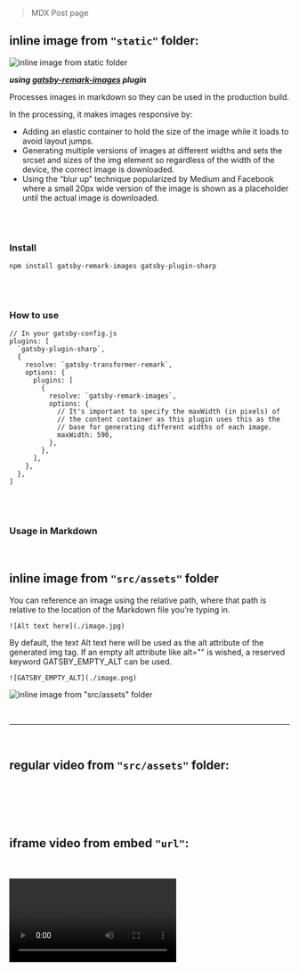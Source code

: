 
<Layout>

<section className="mdx-page">

> MDX Post page

## inline image from `"static"` folder:

<div className="mdx-img">

![inline image from static folder](android-chrome-512x512.png)

</div>

**_using [gatsby-remark-images](https://www.gatsbyjs.com/plugins/gatsby-remark-images/) plugin_**

Processes images in markdown so they can be used in the production build.

In the processing, it makes images responsive by:

- Adding an elastic container to hold the size of the image while it loads to avoid layout jumps.
- Generating multiple versions of images at different widths and sets the srcset and sizes of the img element so regardless of the width of the device, the correct image is downloaded.
- Using the “blur up” technique popularized by Medium and Facebook where a small 20px wide version of the image is shown as a placeholder until the actual image is downloaded.

<br />
<br />

### Install

`npm install gatsby-remark-images gatsby-plugin-sharp`

<br />
<br />

### How to use

```
// In your gatsby-config.js
plugins: [
  `gatsby-plugin-sharp`,
  {
    resolve: `gatsby-transformer-remark`,
    options: {
      plugins: [
        {
          resolve: `gatsby-remark-images`,
          options: {
            // It's important to specify the maxWidth (in pixels) of
            // the content container as this plugin uses this as the
            // base for generating different widths of each image.
            maxWidth: 590,
          },
        },
      ],
    },
  },
]
```

<br />
<br />

### Usage in Markdown

<br />

## inline image from `"src/assets"` folder

You can reference an image using the relative path, where that path is relative to the location of the Markdown file you’re typing in.

`![Alt text here](./image.jpg)`

By default, the text Alt text here will be used as the alt attribute of the generated img tag.
If an empty alt attribute like alt="" is wished, a reserved keyword GATSBY_EMPTY_ALT can be used.

`![GATSBY_EMPTY_ALT](./image.png)`

<div className="mdx-img">

![inline image from `"src/assets"` folder](../assets/banner-about.jpg)

</div>

<br />

---

<br />

## regular video from `"src/assets"` folder:

<br />
<br />

<RegVideo />

<br />
<br />

## iframe video from embed `"url"`:

<br />
<br />

<Video />

<br />
<br />

<Video
  src="https://www.youtube.com/embed/nzgRa-Ff73k"
  title="Deep Space House Show 001 | Deep House Mix | 2012"
/>

<br />
<br />

---

<br />
<br />
<h2>random h2</h2>
<h2 title="true">yet random h2</h2>

</section>

</Layout>
